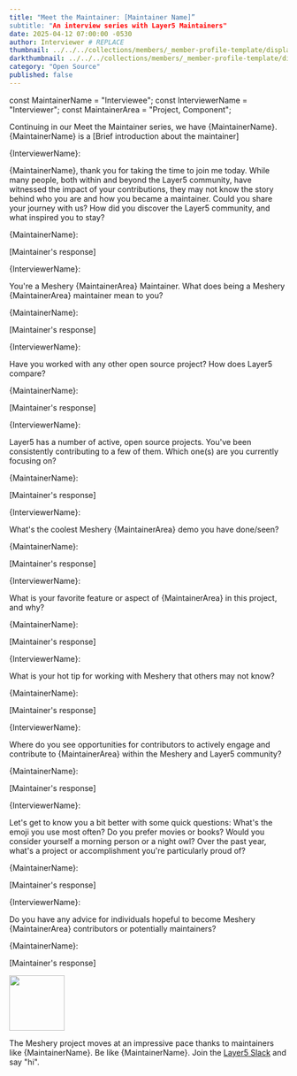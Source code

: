 ```yaml
---
title: "Meet the Maintainer: [Maintainer Name]”
subtitle: "An interview series with Layer5 Maintainers"
date: 2025-04-12 07:00:00 -0530
author: Interviewer # REPLACE 
thumbnail: ../../../collections/members/_member-profile-template/display-picture.webp # REPLACE "./community/members/[first Name]-[last Name].png"
darkthumbnail: ../../../collections/members/_member-profile-template/display-picture.webp # REPLACE ./community/members/[first Name]-[last Name].png
category: "Open Source"
published: false
---
```



const MaintainerName = "Interviewee";
const InterviewerName = "Interviewer";
const MaintainerArea = "Project, Component";

<BlogWrapper>
    <MeetTheMaintainer>
        <div class="intro">
            <p>Continuing in our Meet the Maintainer series, we have {MaintainerName}. {MaintainerName} is a [Brief introduction about the maintainer]</p>
        </div>
        <div class="interviewer"> <span>{InterviewerName}:</span>
            <p>{MaintainerName}, thank you for taking the time to join me today. While many people, both within and beyond the Layer5 community, have witnessed the impact of your contributions, they may not know the story behind who you are and how you became a maintainer. Could you share your journey with us? How did you discover the Layer5 community, and what inspired you to stay?</p>
        </div>
        <div class="interviewee"> <span>{MaintainerName}:</span>
            <p>[Maintainer's response]</p>
        </div>
        <div class="interviewer"> <span>{InterviewerName}:</span>
            <p>You're a <Link to="/projects/meshery">Meshery {MaintainerArea}</Link> Maintainer. What does being a Meshery {MaintainerArea} maintainer mean to you?</p>
        </div>
        <div class="interviewee"> <span>{MaintainerName}:</span>
            <p>[Maintainer's response]</p>
        </div>
        <div class="interviewer"> <span>{InterviewerName}:</span>
            <p>Have you worked with any other open source project? How does Layer5 compare?</p>
        </div>
        <div class="interviewee"> <span>{MaintainerName}:</span>
            <p>[Maintainer's response]</p>
        </div>
        <div class="interviewer"> <span>{InterviewerName}:</span>
            <p><Link to="/projects">Layer5</Link> has a number of active, open source projects. You've been consistently contributing to a few of them. Which one(s) are you currently focusing on?</p>
        </div>
        <div class="interviewee"> <span>{MaintainerName}:</span>
            <p>[Maintainer's response]</p>
        </div>
        <div class="interviewer"> <span>{InterviewerName}:</span>
            <p>What's the coolest Meshery {MaintainerArea} demo you have done/seen?</p>
        </div>
        <div class="interviewee"> <span>{MaintainerName}:</span>
            <p>[Maintainer's response]</p>
        </div>
        <div class="interviewer"> <span>{InterviewerName}:</span>
            <p>What is your favorite feature or aspect of {MaintainerArea} in this project, and why?</p>
        </div>
        <div class="interviewee"> <span>{MaintainerName}:</span>
            <p>[Maintainer's response]</p>
        </div>
        <div class="interviewer"> <span>{InterviewerName}:</span>
            <p>What is your hot tip for working with Meshery that others may not know?</p>
        </div>
        <div class="interviewee"> <span>{MaintainerName}:</span>
            <p>[Maintainer's response]</p>
        </div>
        <div class="interviewer"> <span>{InterviewerName}:</span>
            <p>Where do you see opportunities for contributors to actively engage and contribute to {MaintainerArea} within the Meshery and Layer5 community?</p>
        </div>
        <div class="interviewee"> <span>{MaintainerName}:</span>
            <p>[Maintainer's response]</p>
        </div>
        <div class="interviewer"> <span>{InterviewerName}:</span>
            <p>Let's get to know you a bit better with some quick questions: What's the emoji you use most often? Do you prefer movies or books? Would you consider yourself a morning person or a night owl? Over the past year, what's a project or accomplishment you're particularly proud of?</p>
        </div>
        <div class="interviewee"> <span>{MaintainerName}:</span>
            <p>[Maintainer's response]</p>
        </div>
        <div class="interviewer"> <span>{InterviewerName}:</span>
            <p>Do you have any advice for individuals hopeful to become Meshery {MaintainerArea} contributors or potentially maintainers?</p>
        </div>
        <div class="interviewee"> <span>{MaintainerName}:</span>
            <p>[Maintainer's response]</p>
        </div>
        <div class="note"> <img src={ForkLift} height="100px" />
            <p>The Meshery project moves at an impressive pace thanks to maintainers like {MaintainerName}. Be like {MaintainerName}. Join the <a href="https://slack.layer5.io">Layer5 Slack</a> and say "hi".</p>
        </div>
    </MeetTheMaintainer>
</BlogWrapper>
